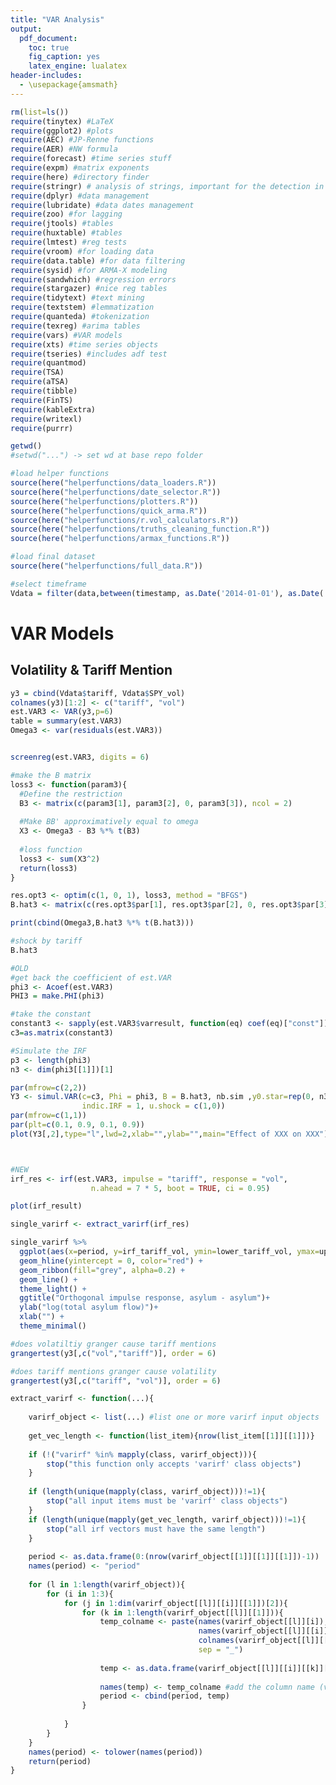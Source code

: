 ```yaml
---
title: "VAR Analysis"
output:
  pdf_document: 
    toc: true
    fig_caption: yes
    latex_engine: lualatex
header-includes:
  - \usepackage{amsmath}
---
```

\newpage

```r
rm(list=ls())
require(tinytex) #LaTeX
require(ggplot2) #plots
require(AEC) #JP-Renne functions
require(AER) #NW formula
require(forecast) #time series stuff
require(expm) #matrix exponents
require(here) #directory finder
require(stringr) # analysis of strings, important for the detection in tweets
require(dplyr) #data management
require(lubridate) #data dates management
require(zoo) #for lagging
require(jtools) #tables
require(huxtable) #tables
require(lmtest) #reg tests
require(vroom) #for loading data
require(data.table) #for data filtering
require(sysid) #for ARMA-X modeling
require(sandwhich) #regression errors
require(stargazer) #nice reg tables
require(tidytext) #text mining
require(textstem) #lemmatization
require(quanteda) #tokenization
require(texreg) #arima tables
require(vars) #VAR models
require(xts) #time series objects
require(tseries) #includes adf test
require(quantmod)
require(TSA)
require(aTSA)
require(tibble)
require(FinTS)
require(kableExtra)
require(writexl)
require(purrr)

getwd()
#setwd("...") -> set wd at base repo folder

#load helper functions
source(here("helperfunctions/data_loaders.R"))
source(here("helperfunctions/date_selector.R"))
source(here("helperfunctions/plotters.R"))
source(here("helperfunctions/quick_arma.R"))
source(here("helperfunctions/r.vol_calculators.R"))
source(here("helperfunctions/truths_cleaning_function.R"))
source(here("helperfunctions/armax_functions.R"))

```

```r

#load final dataset
source(here("helperfunctions/full_data.R"))

#select timeframe 
Vdata = filter(data,between(timestamp, as.Date('2014-01-01'), as.Date('2025-05-07')))

```


# VAR Models



## Volatility & Tariff Mention

```r

y3 = cbind(Vdata$tariff, Vdata$SPY_vol)
colnames(y3)[1:2] <- c("tariff", "vol")
est.VAR3 <- VAR(y3,p=6)
table = summary(est.VAR3)
Omega3 <- var(residuals(est.VAR3))


screenreg(est.VAR3, digits = 6)


```

```r

#make the B matrix
loss3 <- function(param3){
  #Define the restriction
  B3 <- matrix(c(param3[1], param3[2], 0, param3[3]), ncol = 2)
  
  #Make BB' approximatively equal to omega
  X3 <- Omega3 - B3 %*% t(B3)
  
  #loss function
  loss3 <- sum(X3^2)
  return(loss3)
}

res.opt3 <- optim(c(1, 0, 1), loss3, method = "BFGS")
B.hat3 <- matrix(c(res.opt3$par[1], res.opt3$par[2], 0, res.opt3$par[3]), ncol = 2)

print(cbind(Omega3,B.hat3 %*% t(B.hat3)))

#shock by tariff
B.hat3

```



```r

#OLD
#get back the coefficient of est.VAR
phi3 <- Acoef(est.VAR3)
PHI3 = make.PHI(phi3)

#take the constant
constant3 <- sapply(est.VAR3$varresult, function(eq) coef(eq)["const"])
c3=as.matrix(constant3)

#Simulate the IRF
p3 <- length(phi3)
n3 <- dim(phi3[[1]])[1]

par(mfrow=c(2,2))
Y3 <- simul.VAR(c=c3, Phi = phi3, B = B.hat3, nb.sim ,y0.star=rep(0, n3*p3),
                indic.IRF = 1, u.shock = c(1,0))
par(mfrow=c(1,1))  
par(plt=c(0.1, 0.9, 0.1, 0.9))
plot(Y3[,2],type="l",lwd=2,xlab="",ylab="",main="Effect of XXX on XXX")



#NEW
irf_res <- irf(est.VAR3, impulse = "tariff", response = "vol", 
                  n.ahead = 7 * 5, boot = TRUE, ci = 0.95)

plot(irf_result)

single_varirf <- extract_varirf(irf_res)

single_varirf %>% 
  ggplot(aes(x=period, y=irf_tariff_vol, ymin=lower_tariff_vol, ymax=upper_tariff_vol)) +
  geom_hline(yintercept = 0, color="red") +
  geom_ribbon(fill="grey", alpha=0.2) +
  geom_line() +
  theme_light() +
  ggtitle("Orthogonal impulse response, asylum - asylum")+
  ylab("log(total asylum flow)")+
  xlab("") +
  theme_minimal()

```

```r

#does volatiltiy granger cause tariff mentions
grangertest(y3[,c("vol","tariff")], order = 6)

#does tariff mentions granger cause volatility
grangertest(y3[,c("tariff", "vol")], order = 6)

```


```r
extract_varirf <- function(...){
    
    varirf_object <- list(...) #list one or more varirf input objects
    
    get_vec_length <- function(list_item){nrow(list_item[[1]][[1]])}
    
    if (!("varirf" %in% mapply(class, varirf_object))){
        stop("this function only accepts 'varirf' class objects")
    }
    
    if (length(unique(mapply(class, varirf_object)))!=1){
        stop("all input items must be 'varirf' class objects")
    }    
    if (length(unique(mapply(get_vec_length, varirf_object)))!=1){
        stop("all irf vectors must have the same length")   
    }  
    
    period <- as.data.frame(0:(nrow(varirf_object[[1]][[1]][[1]])-1)) 
    names(period) <- "period"
    
    for (l in 1:length(varirf_object)){
        for (i in 1:3){
            for (j in 1:dim(varirf_object[[l]][[i]][[1]])[2]){
                for (k in 1:length(varirf_object[[l]][[1]])){
                    temp_colname <- paste(names(varirf_object[[l]][i]), #vector type (irf, lower, or upper)
                                          names(varirf_object[[l]][[i]])[k], #impulse name
                                          colnames(varirf_object[[l]][[i]][[k]])[j], #response name
                                          sep = "_")
                    
                    temp <- as.data.frame(varirf_object[[l]][[i]][[k]][, j]) #extracts the vector
                    
                    names(temp) <- temp_colname #add the column name (vectortype_impulse_reponse)
                    period <- cbind(period, temp) 
                }
                
            }
        }
    }
    names(period) <- tolower(names(period))
    return(period)
}
```

